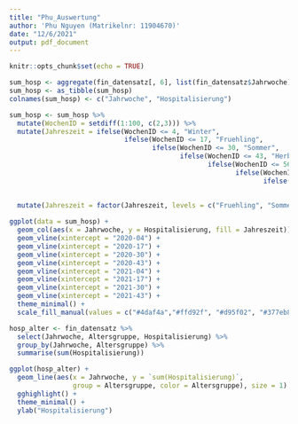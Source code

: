 ```yaml
---
title: "Phu_Auswertung"
author: 'Phu Nguyen (Matrikelnr: 11904670)'
date: "12/6/2021"
output: pdf_document
---
```


```r
knitr::opts_chunk$set(echo = TRUE)
```


```r
sum_hosp <- aggregate(fin_datensatz[, 6], list(fin_datensatz$Jahrwoche), sum)
sum_hosp <- as_tibble(sum_hosp)
colnames(sum_hosp) <- c("Jahrwoche", "Hospitalisierung")

sum_hosp <- sum_hosp %>%
  mutate(WochenID = setdiff(1:100, c(2,3))) %>%
  mutate(Jahreszeit = ifelse(WochenID <= 4, "Winter",
                             ifelse(WochenID <= 17, "Fruehling",
                                    ifelse(WochenID <= 30, "Sommer",
                                           ifelse(WochenID <= 43, "Herbst",
                                                  ifelse(WochenID <= 56, "Winter",
                                                         ifelse(WochenID <= 69, "Fruehling",
                                                                ifelse(WochenID <= 82, "Sommer",
                                                                       ifelse(WochenID <= 95, "Herbst",
                                                                              "Winter"))))))))) %>%
  mutate(Jahreszeit = factor(Jahreszeit, levels = c("Fruehling", "Sommer", "Herbst", "Winter")))

ggplot(data = sum_hosp) +
  geom_col(aes(x = Jahrwoche, y = Hospitalisierung, fill = Jahreszeit)) +
  geom_vline(xintercept = "2020-04") +
  geom_vline(xintercept = "2020-17") +
  geom_vline(xintercept = "2020-30") +
  geom_vline(xintercept = "2020-43") +
  geom_vline(xintercept = "2021-04") +
  geom_vline(xintercept = "2021-17") +
  geom_vline(xintercept = "2021-30") +
  geom_vline(xintercept = "2021-43") +
  theme_minimal() +
  scale_fill_manual(values = c("#4daf4a","#ffd92f", "#d95f02", "#377eb8"))

```


```r
hosp_alter <- fin_datensatz %>%
  select(Jahrwoche, Altersgruppe, Hospitalisierung) %>%
  group_by(Jahrwoche, Altersgruppe) %>%
  summarise(sum(Hospitalisierung))

ggplot(hosp_alter) +
  geom_line(aes(x = Jahrwoche, y = `sum(Hospitalisierung)`, 
                group = Altersgruppe, color = Altersgruppe), size = 1) +
  gghighlight() +
  theme_minimal() +
  ylab("Hospitalisierung")
```

